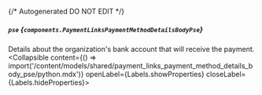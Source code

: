 {/* Autogenerated DO NOT EDIT  */}

##### `pse` *{`components.PaymentLinksPaymentMethodDetailsBodyPse`}*
Details about the organization's bank account that will receive the payment.
<Collapsible content={() => import('/content/models/shared/payment_links_payment_method_details_body_pse/python.mdx')} openLabel={Labels.showProperties} closeLabel={Labels.hideProperties}>
</Collapsible>


